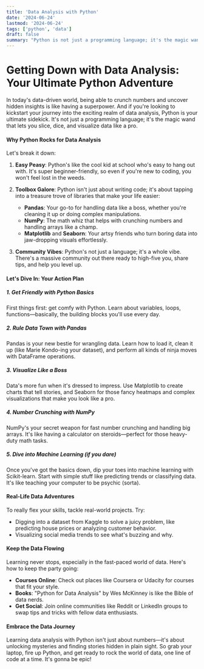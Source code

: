 ```yaml
---
title: 'Data Analysis with Python'
date: '2024-06-24'
lastmod: '2024-06-24'
tags: ['python', 'data']
draft: false
summary: "Python is not just a programming language; it's the magic wand that lets you slice, dice, and visualize data like a pro."
---
```


# Getting Down with Data Analysis: Your Ultimate Python Adventure

In today's data-driven world, being able to crunch numbers and uncover hidden insights is like having a superpower. And if you're looking to kickstart your journey into the exciting realm of data analysis, Python is your ultimate sidekick. It's not just a programming language; it's the magic wand that lets you slice, dice, and visualize data like a pro.

#### Why Python Rocks for Data Analysis

Let's break it down:

1. **Easy Peasy**: Python's like the cool kid at school who's easy to hang out with. It's super beginner-friendly, so even if you're new to coding, you won't feel lost in the weeds.

2. **Toolbox Galore**: Python isn't just about writing code; it's about tapping into a treasure trove of libraries that make your life easier:

   - **Pandas**: Your go-to for handling data like a boss, whether you're cleaning it up or doing complex manipulations.
   - **NumPy**: The math whiz that helps with crunching numbers and handling arrays like a champ.
   - **Matplotlib** and **Seaborn**: Your artsy friends who turn boring data into jaw-dropping visuals effortlessly.

3. **Community Vibes**: Python's not just a language; it's a whole vibe. There's a massive community out there ready to high-five you, share tips, and help you level up.

#### Let's Dive In: Your Action Plan

##### 1. **Get Friendly with Python Basics**

First things first: get comfy with Python. Learn about variables, loops, functions—basically, the building blocks you'll use every day.

##### 2. **Rule Data Town with Pandas**

Pandas is your new bestie for wrangling data. Learn how to load it, clean it up (like Marie Kondo-ing your dataset), and perform all kinds of ninja moves with DataFrame operations.

##### 3. **Visualize Like a Boss**

Data's more fun when it's dressed to impress. Use Matplotlib to create charts that tell stories, and Seaborn for those fancy heatmaps and complex visualizations that make you look like a pro.

##### 4. **Number Crunching with NumPy**

NumPy's your secret weapon for fast number crunching and handling big arrays. It's like having a calculator on steroids—perfect for those heavy-duty math tasks.

##### 5. **Dive into Machine Learning (if you dare)**

Once you've got the basics down, dip your toes into machine learning with Scikit-learn. Start with simple stuff like predicting trends or classifying data. It's like teaching your computer to be psychic (sorta).

#### Real-Life Data Adventures

To really flex your skills, tackle real-world projects. Try:

- Digging into a dataset from Kaggle to solve a juicy problem, like predicting house prices or analyzing customer behavior.
- Visualizing social media trends to see what's buzzing and why.

#### Keep the Data Flowing

Learning never stops, especially in the fast-paced world of data. Here's how to keep the party going:

- **Courses Online**: Check out places like Coursera or Udacity for courses that fit your style.
- **Books**: "Python for Data Analysis" by Wes McKinney is like the Bible of data nerds.
- **Get Social**: Join online communities like Reddit or LinkedIn groups to swap tips and tricks with fellow data enthusiasts.

#### Embrace the Data Journey

Learning data analysis with Python isn't just about numbers—it's about unlocking mysteries and finding stories hidden in plain sight. So grab your laptop, fire up Python, and get ready to rock the world of data, one line of code at a time. It's gonna be epic!
